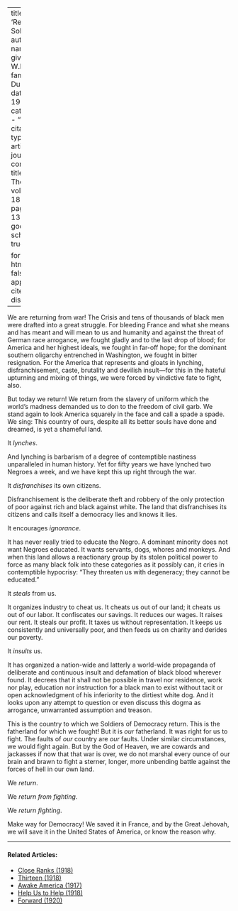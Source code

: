 
---
title: 'Returning Soldiers'
author:
  - name:
      given: W.E.B.
      family: Du Bois
date: May 1919
categories: 
  - ""
citation: 
  type: article-journal
  container-title: The Crisis
  volume: 18
  issue: 1
  page: 12-13
google-scholar: true

format:
  html:
    toc: false
    appendix-cite-as: display
---


We are returning from war! <span class = "small-caps">The Crisis</span> and tens of thousands of black men were drafted into a great struggle. For bleeding France and what she means and has meant and will mean to us and humanity and against the threat of German race arrogance, we fought gladly and to the last drop of blood; for America and her highest ideals, we fought in far-off hope; for the dominant southern oligarchy entrenched in Washington, we fought in bitter resignation. For the America that represents and gloats in lynching, disfranchisement, caste, brutality and devilish insult---for this in the hateful upturning and mixing of things, we were forced by vindictive fate to fight, also.

But today we return! We return from the slavery of uniform which the world's madness demanded us to don to the freedom of civil garb. We stand again to look America squarely in the face and call a spade a spade. We sing: This country of ours, despite all its better souls have done and dreamed, is yet a shameful land.

It *lynches*.

And lynching is barbarism of a degree of contemptible nastiness unparalleled in human history. Yet for fifty years we have lynched two Negroes a week, and we have kept this up right through the war.

It *disfranchises* its own citizens.

Disfranchisement is the deliberate theft and robbery of the only protection of poor against rich and black against white. The land that disfranchises its citizens and calls itself a democracy lies and knows it lies.

It encourages *ignorance*.

It has never really tried to educate the Negro. A dominant minority does not want Negroes educated. It wants servants, dogs, whores and monkeys. And when this land allows a reactionary group by its stolen political power to force as many black folk into these categories as it possibly can, it cries in contemptible hypocrisy: "They threaten us with degeneracy; they cannot be educated."

It *steals* from us.

It organizes industry to cheat us. It cheats us out of our land; it cheats us out of our labor. It confiscates our savings. It reduces our wages. It raises our rent. It steals our profit. It taxes us without representation. It keeps us consistently and universally poor, and then feeds us on charity and derides our poverty.

It *insults* us.

It has organized a nation-wide and latterly a world-wide propaganda of deliberate and continuous insult and defamation of black blood wherever found. It decrees that it shall not be possible in travel nor residence, work nor play, education nor instruction for a black man to exist without tacit or open acknowledgment of his inferiority to the dirtiest white dog. And it looks upon any attempt to question or even discuss this dogma as arrogance, unwarranted assumption and treason.

This is the country to which we Soldiers of Democracy return. This is the fatherland for which we fought! But it is *our* fatherland. It was right for us to fight. The faults of *our* country are *our* faults. Under similar circumstances, we would fight again. But by the God of Heaven, we are cowards and jackasses if now that that war is over, we do not marshal every ounce of our brain and brawn to fight a sterner, longer, more unbending battle against the forces of hell in our own land.

We *return*.

We *return from fighting*.

We *return fighting*.

Make way for Democracy! We saved it in France, and by the Great Jehovah, we will save it in the United States of America, or know the reason why.

<!-- Similar articles start here -->
<div  class="clear-wrap"></div>
<hr>
#### Related Articles:

* [Close Ranks (1918)](/Volumes/16/03/close_ranks.html)
* [Thirteen (1918)](/Volumes/15/03/thirteen.html)
* [Awake America (1917)](/Volumes/14/05/awake_america.html)
* [Help Us to Help (1918)](/Volumes/16/04/help_us.html)
* [Forward (1920)](/Volumes/20/05/forward.html)

<!-- Similar articles end here -->